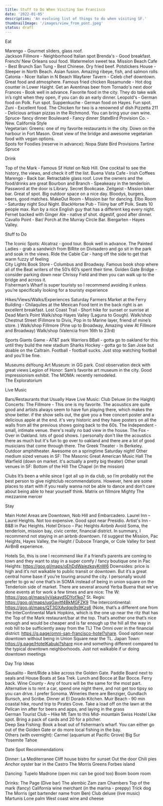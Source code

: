 ```yaml
---
title: Stuff to Do When Visiting San Francisco
date: '2022-01-05'
description: 'An evolving list of things to do when visiting SF.'
thumbnailImage: '/images/view_from_pont.jpeg'
status: draft
---
```


Eat

Marengo - Gourmet sliders, glass roof.  
Jackson Fillmore - Neighborhood Italian spot
Brenda's - Good breakfast. French/ New Orleans soul food. Watermelon sweet tea.
Mission Beach Cafe - Best Brunch
San Tung - Best Chinese. Dry fried beef. Potstickers
House - Sleeper in North Beach. Asian fusion. Amazing ribeye, fish, and salmon rolls
Catonia - Nicer Italian in N Beach
Wayfarer Tavern - Celeb chef downtown. Great food and atmosphere. Famous fried chicken
Rosamunde - Hot dog counter in Lower Haight. Get an Aventinas beer from Tornado's next door
Frances ‐ Book well in advance. Favorite food in the city. They do take walk in’s right when they open, if you can do an early dinner.
Leopold's ‐ German food on Polk. Fun spot.
Suppenkuche ‐ German food on Hayes. Fun spot.
Zuni ‐ Excellent food. The Chicken for two is a renowned sf dish
Pizzetta 211 ‐ Delicious artisan pizzas in the Richmond. You can bring your own wine.
Spruce‐ fancy dinner
Boulevard ‐ Fancy dinner
StateBird Provision Co. ‐ New. California Style  
Vegetarian:
Greens: one of my favorite restaurants in the city. Down on the harbour in Fort Mason. Great view of the bridge and awesome vegetarian food with vegan options.  
Spots for Foodies (reserve in advance):
Nopa
State Bird Provisions
Tartine
Spruce

Drink

Top of the Mark ‐ Famous Sf Hotel on Nob Hill. One cocktail to see the history, the views, and check it off the list.
Buena Vista Cafe ‐ Irish Coffees
Marengo ‐ Back bar. Retractable glass roof. Love the owners and the food/drinks are great
Bourbon and Branch ‐ Speakeasy in the tenderloin. Password at the door is Library. Secret Bookcase.
Zeitgeist ‐ Mission biker bar. Great sf spot. Big outdoor space on a nice day. Bloodys, burgers, beers, good matches.
MakeOut Room ‐ Mission bar for dancing.
Elbo Room ‐ Saturday night Soul Night.
BlackHorse Pub ‐ Tiiiiny bar off Polk. Seats 10 people max. Run by a nice English guy that has a different keg every night.
Fernet backed with Ginger Ale ‐ native sf shot. digestif, good after dinner.
Cavallo Point ‐ Bar/ Porch at the Murray Circle Bar.
Biergarten ‐ Hayes Valley.

Stuff to Do

The Iconic Spots:
Alcatraz ‐ good tour. Book well in advance.
The Painted Ladies - grab a sandwich from BiRite on Divisadero and go sit in the park and soak in the views.
Ride the Cable Car ‐ hang off the side to get that warm fuzzy sf feeling  
City Lights Book Store ‐ Columbus and Broadway. Famous book shop where all of the Beat writers of the 50’s 60’s spent their time.
Golden Gate Bridge - consider parking down near Chrissy Field and then you can walk up to the bridge and across it.  
Fisherman’s Wharf is super touristy so I recommend avoiding it unless you’re specifically looking for a touristy experience

Hikes/Views/Walks/Experiences
Saturday Farmers Market at the Ferry Building ‐ Chilaquiles at the Mexican Food tent in the back right is an excellent breakfast.
Lost Coast Trail ‐ Short hike for sunset or sunrise at Dead Man’s Point
Walk/shop Hayes Valley (Laguna to Gough).
Walk/shop Chestnut Street (Fillmore to Divis, Pop in to Marine layer, friend of mine’s store. )
Walk/shop Fillmore (Pine up to Broadway, Amazing view At Fillmore and Broadway)
Walk/shop (Valencia from 16th to 23rd)

Sports
Giants Game ‐ AT&T park
Warriors BBall - gotta go to oakland for this until they build the new stadium
Sharks Hockey - gotta go to San Jose but doable on the Caltrain.
Football - football sucks. Just stop watching football and you’ll be fine.

Museums
deYoung Art Museum: in GG park. Cool observation deck with great views
Legion of Honor: Sam’s favorite art museum in the city. Good impressionism exhibit.
The MOMA: recently remodeled.  
The Exploratorium

Live Music

Bars/Restaurants that Usually Have Live Music:
Club Deluxe (in the Haight)
Concerts:
The Fillmore - This one is my favorite. The acoustics are quite good and artists always seem to have fun playing there, which makes the show better. if the show sells out, the give you a free concert poster and a delicious apple at the end. it's very historic and they have posters on all the walls from all the previous shows going back to the 60s.
The Independent - small, intimate venue. there's really no bad view in the house.
The Fox - Over in Oakland. lots of good shows. I personally don't like the acoustics there as much but it's fun to go over to oakland and there are a lot of good musicians that come through there.
The Greek Theater - In Berkeley. Outdoor amphitheater. Awesome on a springtime Saturday night!
Other medium sized venues in SF:
The Masonic
Great American Music Hall
The Warfield (down on market. it's actually a pretty big theater)
Other small venues in SF:
Bottom of the Hill
The Chapel (in the mission)

Clubs
It’s been a while since I got all up in da club, so I’m probably not the best person to give nightclub recommendations. However, here are some places to start with if you really wanna not be able to dance and don’t care about being able to hear yourself think.
Matrix on fillmore
Mighty
The mezzanine
mercer

Stay

Main Hotel Areas are Downtown, Nob Hill and Embarcadero.
Laurel Inn – Laurel Heights. Not too expensive. Good spot near Presidio.
Artist's Inn ‐ B&B in Pac Heights.
Hotel Drisco – Pac Heights
Airbnb
Avoid Soma, the tenderloin, mission bay, civic center, financial district. In summary, I recommend not staying in an airbnb downtown. I’d suggest the Mission, Pac Heights, Hayes Valley, the Haight / Duboce Triangle, or Cole Valley for best AirBnB experience.

Hotels
So, this is one I recommend like if a friend’s parents are coming to town and they want to stay in a super comfy / fancy boutique one in Pac Heights: https://goo.gl/maps/oEhDdWaiezkqyKnW6
Downsides: price is high and it’s not walkable to public transit or downtown. But it’s a great central home base if you’re touring around the city.
I personally would prefer to go w/ one that’s in SOMA instead of being in union square on the Tenderloin side of market. There are several around Yerba Buena that we’ve done events at for work a few times and are nice:
The W: https://goo.gl/maps/jyVakayd5DYot1kq7
St. Regis: https://goo.gl/maps/uqGavitf4BkMGFZK9
The Intercontinental: https://goo.gl/maps/QT3GXAvdgp9s9Kzs6 (Note, that’s a different one from the InterContinental Mark Hopkins, which is the one up near the ritz that has the Top of the Mark restaurant/bar at the top. That’s another one that’s nice enough and would be cheaper and is far enough up the hill all the way in nob hill to be sufficiently away from the TL)
The Omni over in the financial district: https://g.page/omni-san-francisco-hotel?share. Good option near downtown without being in Union Square near the TL.
Japan Town:
https://g.page/HotelKabuki?share
nice and something different compared to the typical downtown neighborhoods. Just not walkable if ur doing downtown meetings

Day Trip Ideas

Sausalito ‐ Rent/Ride a bike across the Golden Gate. Paddle Board next to seals and House Boats at Sea Trek. Lunch and Bocce at Bar Bocce. Ferry back.
Wine County ‐ Any of tours will be the same for the most part. Alternative is to rent a car, spend one night there, and not get too tipsy so you can drive. I prefer Sonoma. Wineries there are Benziger, Gundlach Bunsch, and Scribe. Dinner at El Dorado Kitchen.
Muir Beach ‐ 90 min coastal hike, round trip to Pirates Cove. Take a load off on the lawn at the
Pelican inn after for beers and apps, and laying in the grass  
German Tourist Club – Hike Mt Tam to this Mid‐ mountain Swiss Hostel Like spot. Bring a pack of cards and 20 for a pitcher.  
Deep Sea Fishing:
Book a boat out of fisherman’s wharf. You can either go out of the Golden Gate or do more local fishing in the bay.  
Others (with overnight):
Carmel (aquarium at Pacific Grove)
Big Sur
Yosemite
Tahoe

Date Spot Recommendations

Dinner:
La Mediterranee
Cliff house bistro for sunset
Out the door
Chili pies
Anchor oyster bar in the Castro
The Morris
Greens
Forbes island

Dancing:
Tupelo
Madrone (open mic can be good too)
Boom boom room

Drinks:
The Page (Dive bar)
The alembic
Zam zam
Chambers
Top of the mark (fancy)
California wine merchant (in the marina - preppy)
Trick dog
The Morris (get bartender name from Ben)
Club deluxe (live music)
Martunis
Lone palm
West coast wine and cheese
